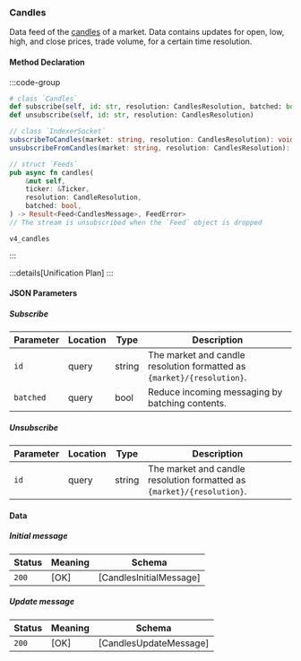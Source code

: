 ### Candles

Data feed of the [candles](https://en.wikipedia.org/wiki/Candlestick_chart) of a market. Data contains updates for open, low, high, and close prices, trade volume, for a certain time resolution.

#### Method Declaration

:::code-group

```python [Python]
# class `Candles`
def subscribe(self, id: str, resolution: CandlesResolution, batched: bool = True) -> Self
def unsubscribe(self, id: str, resolution: CandlesResolution)
```

```typescript [TypeScript]
// class `IndexerSocket`
subscribeToCandles(market: string, resolution: CandlesResolution): void
unsubscribeFromCandles(market: string, resolution: CandlesResolution): void
```

```rust [Rust]
// struct `Feeds`
pub async fn candles(
    &mut self,
    ticker: &Ticker,
    resolution: CandleResolution,
    batched: bool,
) -> Result<Feed<CandlesMessage>, FeedError>
// The stream is unsubscribed when the `Feed` object is dropped
```

```url [Channel]
v4_candles
```

:::

:::details[Unification Plan]
:::

#### JSON Parameters

##### Subscribe

| Parameter           | Location | Type               | Description                                                           |
| ------------------- | -------- | ------------------ | --------------------------------------------------------------------- |
| `id`                | query    | string             | The market and candle resolution formatted as `{market}/{resolution}`.|
| `batched`           | query    | bool               | Reduce incoming messaging by batching contents. |

##### Unsubscribe

| Parameter           | Location | Type               | Description                                                           |
| ------------------- | -------- | ------------------ | --------------------------------------------------------------------- |
| `id`                | query    | string             | The market and candle resolution formatted as `{market}/{resolution}`.|

#### Data

##### Initial message

| Status | Meaning     | Schema                          |
| ------ | ----------- | ------------------------------- |
| `200`  | [OK]        | [CandlesInitialMessage]          |

##### Update message

| Status | Meaning     | Schema                          |
| ------ | ----------- | ------------------------------- |
| `200`  | [OK]        | [CandlesUpdateMessage]           |

